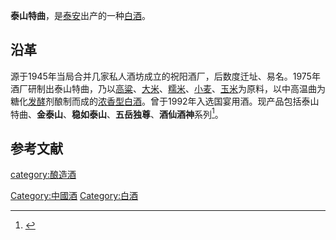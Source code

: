 {{中国非物质文化遗产 
| 级别 = 省
|名称 = 泰山酒酿造技艺
|子项 =
|图片 = 
|申报地区或单位 = [[泰安市|泰安市]]
|序号 = 358
|编号项目 = Ⅷ-80
|登录时间 = 2016年
|备注 = 第四批省级非遗项目
|分类 = 传统技艺
|省区市 = 山东省
}}
'''泰山特曲'''，是[[泰安|泰安]]出产的一种[[中国烧酒|白酒]]。

== 沿革 ==
源于1945年当局合并几家私人酒坊成立的祝阳酒厂，后数度迁址、易名。1975年酒厂研制出泰山特曲，乃以[[高粱|高粱]]、[[大米|大米]]、[[糯米|糯米]]、[[小麦|小麦]]、[[玉米|玉米]]为原料，以中高温曲为糖化[[发酵|发酵]]剂酿制而成的[[浓香型白酒|浓香型白酒]]。曾于1992年入选国宴用酒。现产品包括泰山特曲、'''金泰山'''、'''稳如泰山'''、'''五岳独尊'''、'''酒仙酒神'''系列<ref>{{Cite book|title=泰山酒都赋 泰安酿酒总厂厂志 1945-1993|last=山东泰安酿酒总厂编著|first=|publisher=济南：[[山东人民出版社|山东人民出版社]]|year=1994.06|isbn=7-209-01605-8|location=|pages=326}}</ref>。

==参考文献==
{{reflist}}
{{饮料小作品}}
{{中華酒文化}}

[[category:酿造酒|category:酿造酒]]
[[Category:中國酒|Category:中國酒]]
[[Category:白酒|Category:白酒]]